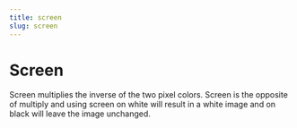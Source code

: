 ```yaml
---
title: screen
slug: screen
---
```


# Screen

Screen multiplies the inverse of the two pixel colors. Screen is the opposite of multiply and using screen on white will result in a white image and on black will leave the image unchanged.
